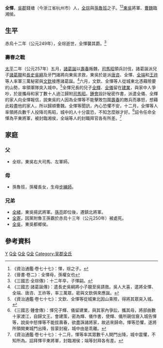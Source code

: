 '''全懌'''{{BD|？||？||catIdx=Q}}，[[吳郡|吳郡]]錢塘（今浙江省杭州市）人，[[全琮|全琮]]與[[孫魯班|孫魯班]]之子。<ref>《資治通鑑·卷七十七》：懌，琮之子。</ref><ref>《晉書·卷二》：全懌母，孫權女也</ref>[[孙吴|東吳]]將軍、[[曹魏|曹魏]]臨湘侯。

==生平==
赤烏十二年（公元249年），全琮逝世，全懌襲其爵。<ref>《三國志·全琮傳》：十二年卒，子懌嗣。</ref>
===壽春之戰===
{{main|壽春之戰}}
[[太平_(孫亮)|太平]]二年（公元257年）五月，[[諸葛誕|諸葛誕]]以[[壽春|壽春]]叛魏，[[司馬昭|司馬昭]]領兵討伐，諸葛誕派兒子[[諸葛靚|諸葛靚]]和[[長史|長史]][[吴纲_(曹魏)|吳綱]]及牙門諸將向東吳求救，東吳於是派[[唐咨|唐咨]]、全懌、[[全端|全端]]和[[王祚|王祚]]等人率軍三萬秘密與[[文欽|文欽]]接應諸葛誕。<ref>《三國志·諸葛誕傳》：遣長史吳綱將小子靚至吳請救。吳人大喜，遣將全懌、全端、唐咨、王祚等，率三萬眾，密與文欽俱來應誕。</ref>六月，文欽、全懌等人從城東北憑藉險要的山勢，率領軍隊突入城中。<ref>《資治通鑑·卷七十七》：文欽、全懌等從城東北因山乘險，得將其眾突入城。</ref>全懌兄長的兒子[[全輝|全輝]]、[[全儀|全儀]]留在[[建業|建業]]，與家中人爭吵，於是攜母和家丁數十人過江歸附[[司馬昭|司馬昭]]。[[鍾會|鍾會]]設計秘密作書，派遣全儀、全輝的家人向全懌報信，說東吳的人因為全懌等不能擊敗包圍[[壽春|壽春]]的敵兵而暴怒，想藉此殺盡他的家人，所以歸順曹魏。全懌等聞訊，內心恐懼不安，十二月，全懌等人率領將兵數千人投降司馬昭，城中的人十分震恐，不知怎麼辦才好。<ref>《三國志·鍾會傳》：懌兄子輝、儀留建業，與其家內爭訟，攜其母，將部曲數十家渡江，自歸文王。會建策，密為輝、儀作書，使輝、儀所親信齎入城告懌等，說吳中怒懌等不能拔壽春，欲盡誅諸將家，故逃來歸命。懌等恐懼，遂將所領開東城門出降，皆蒙封寵，城中由是乖離。</ref>詔令任命全懌為平東將軍，被封臨湘侯，全端等人的封職拜官各有所差。<ref>《資治通鑑·卷七十七》：十二月，懌等率其眾數千人開門出降，城中震懼，不知所為。詔拜懌平東將軍，封臨湘侯；端等封拜各有差。</ref>

==家庭==
===父===
*全琮，東吳右大司馬、左軍師。
===母===
*孫魯班，孫權長女，生母[[步練師|步練師]]。
===兄弟===
*[[全緒|全緒]]，東吳揚武將軍。[[孫亮|孫亮]]即位後，遷鎮北將軍。
*[[全寄|全寄]]，因黨附魯王孫霸於赤烏十三年（公元250年）被處死。
*[[全吳|全吳]]，東吳都鄉侯。

==參考資料==
{{Reflist|2}}
[[Category:全姓|Y]]
[[Category:錢塘縣人|Q全]]
[[Category:東吳軍事人物|Q全]]
[[Category:東吳列侯|Q全]]
[[Category:吴郡全氏|Category:吴郡全氏]]